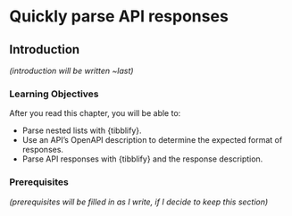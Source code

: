 # Quickly parse API responses {#sec-schemas}

## Introduction

*(introduction will be written \~last)*

### Learning Objectives

After you read this chapter, you will be able to:

-   Parse nested lists with {tibblify}.
-   Use an API's OpenAPI description to determine the expected format of responses.
-   Parse API responses with {tibblify} and the response description.

### Prerequisites

*(prerequisites will be filled in as I write, if I decide to keep this section)*
